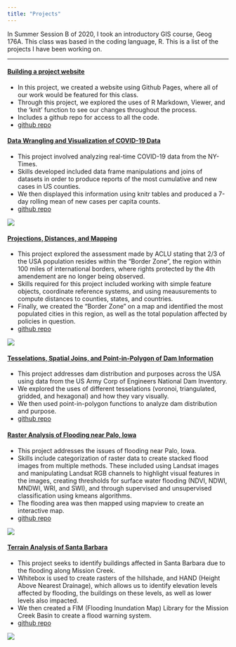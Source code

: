 ```yaml
---
title: "Projects"
---
```


In Summer Session B of 2020, I took an introductory GIS course, Geog 176A. This class was based in the coding language, R. This is a list of the projects I have been working on. 

*****

#### [Building a project website](https://ktakeuchi2.github.io/)

- In this project, we created a website using Github Pages, where all of our work would be featured for this class.
- Through this project, we explored the uses of R Markdown, Viewer, and the 'knit' function to see our changes throughout the process.
- Includes a github repo for access to all the code.
- [github repo](https://github.com/ktakeuchi2/ktakeuchi2.github.io)



#### [Data Wrangling and Visualization of COVID-19 Data](https://ktakeuchi2.github.io/geog-176A-labs/lab02.html)

- This project involved analyzing real-time COVID-19 data from the NY-Times. 
- Skills developed included data frame manipulations and joins of datasets in order to produce reports of the most cumulative and new cases in US counties. 
- We then displayed this information using knitr tables and produced a 7-day rolling mean of new cases per capita counts.
- [github repo](https://github.com/ktakeuchi2/geog-176A-labs/blob/master/docs/lab02.Rmd)

![](../img/four-states-7-day-rolling-mean.png)


#### [Projections, Distances, and Mapping](https://ktakeuchi2.github.io/geog-176A-labs/lab-03.html)

- This project explored the assessment made by ACLU stating that 2/3 of the USA population resides within the "Border Zone", the region within 100 miles of international borders, where rights protected by the 4th amendement are no longer being observed.
- Skills required for this project included working with simple feature objects, coordinate reference systems, and using meausurements to compute distances to counties, states, and countries.
- Finally, we created the "Border Zone" on a map and identified the most populated cities in this region, as well as the total population affected by policies in question.
- [github repo](https://github.com/ktakeuchi2/geog-176A-labs/blob/master/docs/lab-03.Rmd)

![](../../geog-176A-labs/img/lab03_us_border_zone.png)


#### [Tesselations, Spatial Joins, and Point-in-Polygon of Dam Information](https://ktakeuchi2.github.io/geog-176A-labs/lab-04.html)

- This project addresses dam distribution and purposes across the USA using data from the US Army Corp of Engineers National Dam Inventory.
- We explored the uses of different tesselations (voronoi, triangulated, gridded, and hexagonal) and how they vary visually.
- We then used point-in-polygon functions to analyze dam distribution and purpose. 
- [github repo](https://github.com/ktakeuchi2/geog-176A-labs/blob/master/docs/lab-04.Rmd)


#### [Raster Analysis of Flooding near Palo, Iowa](https://ktakeuchi2.github.io/geog-176A-labs/lab05)

- This project addresses the issues of flooding near Palo, Iowa.
- Skills include categorization of raster data to create stacked flood images from multiple methods. These included using Landsat images and manipulating Landsat RGB channels to highlight visual features in the images, creating thresholds for surface water flooding (NDVI, NDWI, MNDWI, WRI, and SWI), and through supervised and unsupervised classification using kmeans algorithms.
- The flooding area was then mapped using mapview to create an interactive map.
- [github repo](https://github.com/ktakeuchi2/geog-176A-labs/blob/master/docs/lab-05.Rmd)

![](../../geog-176A-labs/img/lab05_total_flood.png)

#### [Terrain Analysis of Santa Barbara](https://ktakeuchi2.github.io/geog-176A-labs/lab-06.html)

- This project seeks to identify buildings affected in Santa Barbara due to the flooding along Mission Creek.
- Whitebox is used to create rasters of the hillshade, and HAND (Height Above Nearest Drainage), which allows us to identify elevation levels affected by flooding, the buildings on these levels, as well as lower levels also impacted. 
- We then created a FIM (Flooding Inundation Map) Library for the Mission Creek Basin to create a flood warning system.
- [github repo](https://github.com/ktakeuchi2/geog-176A-labs/blob/master/docs/lab-06.Rmd)

![](../img/mission_creek_flood.png)
